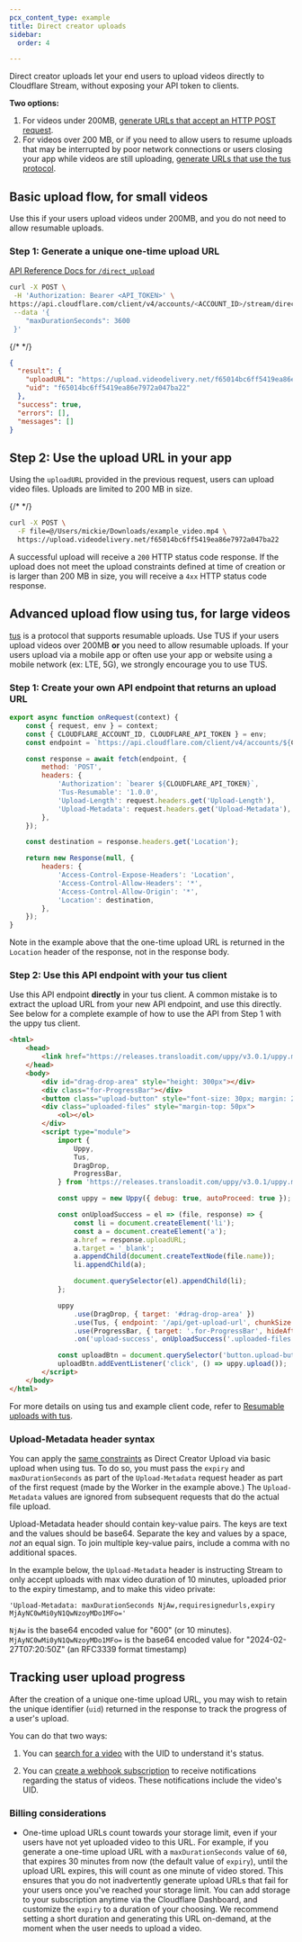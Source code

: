 ```yaml
---
pcx_content_type: example
title: Direct creator uploads
sidebar:
  order: 4

---
```


Direct creator uploads let your end users to upload videos directly to Cloudflare Stream, without exposing your API token to clients.

**Two options:**

1. For videos under 200MB, [generate URLs that accept an HTTP POST request](/stream/uploading-videos/direct-creator-uploads#basic-upload-flow-for-small-videos).
2. For videos over 200 MB, or if you need to allow users to resume uploads that may be interrupted by poor network connections or users closing your app while videos are still uploading, [generate URLs that use the tus protocol](/stream/uploading-videos/direct-creator-uploads#advanced-upload-flow-using-tus-for-large-videos).

## Basic upload flow, for small videos

Use this if your users upload videos under 200MB, and you do not need to allow resumable uploads.

### Step 1: Generate a unique one-time upload URL

[API Reference Docs for `/direct_upload`](/api/operations/stream-videos-upload-videos-via-direct-upload-ur-ls)

```bash title="Request"
curl -X POST \
 -H 'Authorization: Bearer <API_TOKEN>' \
https://api.cloudflare.com/client/v4/accounts/<ACCOUNT_ID>/stream/direct_upload \
 --data '{
    "maxDurationSeconds": 3600
 }'
```

{/* <!-- videodelivery.net is correct domain. See STREAM-4364 --> */}

```json title="Response"
{
  "result": {
    "uploadURL": "https://upload.videodelivery.net/f65014bc6ff5419ea86e7972a047ba22",
    "uid": "f65014bc6ff5419ea86e7972a047ba22"
  },
  "success": true,
  "errors": [],
  "messages": []
}
```

## Step 2: Use the upload URL in your app

Using the `uploadURL` provided in the previous request, users can upload video
files. Uploads are limited to 200 MB in size.

{/* <!-- videodelivery.net is correct domain. See STREAM-4364 --> */}

```bash title="Upload a video file to the unique one-time upload URL"
curl -X POST \
  -F file=@/Users/mickie/Downloads/example_video.mp4 \
  https://upload.videodelivery.net/f65014bc6ff5419ea86e7972a047ba22
```

A successful upload will receive a `200` HTTP status code response. If the upload does not meet
the upload constraints defined at time of creation or is larger than 200 MB in
size, you will receive a `4xx` HTTP status code response.

## Advanced upload flow using tus, for large videos

[tus](https://tus.io/) is a protocol that supports resumable uploads. Use TUS if your users upload videos over 200MB **or** you need to allow resumable uploads. If your users upload via a mobile app or often use your app or website using a mobile network (ex: LTE, 5G), we strongly encourage you to use TUS.

### Step 1: Create your own API endpoint that returns an upload URL

```javascript title="Example API endpoint that requests a one-time tus upload URL from Cloudflare Stream, and returns it in the location header"
export async function onRequest(context) {
	const { request, env } = context;
	const { CLOUDFLARE_ACCOUNT_ID, CLOUDFLARE_API_TOKEN } = env;
	const endpoint = `https://api.cloudflare.com/client/v4/accounts/${CLOUDFLARE_ACCOUNT_ID}/stream?direct_user=true`;

	const response = await fetch(endpoint, {
		method: 'POST',
		headers: {
			'Authorization': `bearer ${CLOUDFLARE_API_TOKEN}`,
			'Tus-Resumable': '1.0.0',
			'Upload-Length': request.headers.get('Upload-Length'),
			'Upload-Metadata': request.headers.get('Upload-Metadata'),
		},
	});

	const destination = response.headers.get('Location');

	return new Response(null, {
		headers: {
			'Access-Control-Expose-Headers': 'Location',
			'Access-Control-Allow-Headers': '*',
			'Access-Control-Allow-Origin': '*',
			'Location': destination,
		},
	});
}
```

Note in the example above that the one-time upload URL is returned in the `Location` header of the response, not in the response body.

### Step 2: Use this API endpoint with your tus client

Use this API endpoint **directly** in your tus client. A common mistake is to extract the upload URL from your new API endpoint, and use this directly. See below for a complete example of how to use the API from Step 1 with the uppy tus client.

```html title="Upload a video, using your API endpoint using the uppy tus client"
<html>
	<head>
		<link href="https://releases.transloadit.com/uppy/v3.0.1/uppy.min.css" rel="stylesheet" />
	</head>
	<body>
		<div id="drag-drop-area" style="height: 300px"></div>
		<div class="for-ProgressBar"></div>
		<button class="upload-button" style="font-size: 30px; margin: 20px">Upload</button>
		<div class="uploaded-files" style="margin-top: 50px">
			<ol></ol>
		</div>
		<script type="module">
			import {
				Uppy,
				Tus,
				DragDrop,
				ProgressBar,
			} from 'https://releases.transloadit.com/uppy/v3.0.1/uppy.min.mjs';

			const uppy = new Uppy({ debug: true, autoProceed: true });

			const onUploadSuccess = el => (file, response) => {
				const li = document.createElement('li');
				const a = document.createElement('a');
				a.href = response.uploadURL;
				a.target = '_blank';
				a.appendChild(document.createTextNode(file.name));
				li.appendChild(a);

				document.querySelector(el).appendChild(li);
			};

			uppy
				.use(DragDrop, { target: '#drag-drop-area' })
				.use(Tus, { endpoint: '/api/get-upload-url', chunkSize: 150 * 1024 * 1024 })
				.use(ProgressBar, { target: '.for-ProgressBar', hideAfterFinish: false })
				.on('upload-success', onUploadSuccess('.uploaded-files ol'));

			const uploadBtn = document.querySelector('button.upload-button');
			uploadBtn.addEventListener('click', () => uppy.upload());
		</script>
	</body>
</html>
```

For more details on using tus and example client code, refer to [Resumable uploads with tus](/stream/uploading-videos/upload-video-file/#resumable-uploads-with-tus-for-large-files).

### Upload-Metadata header syntax

You can apply the [same constraints](/api/operations/stream-videos-upload-videos-via-direct-upload-ur-ls) as Direct Creator Upload via basic upload when using tus. To do so, you must pass the `expiry` and `maxDurationSeconds` as part of the `Upload-Metadata` request header as part of the first request (made by the Worker in the example above.) The `Upload-Metadata` values are ignored from subsequent requests that do the actual file upload.

Upload-Metadata header should contain key-value pairs. The keys are text and the values should be base64. Separate the key and values by a space, *not* an equal sign. To join multiple key-value pairs, include a comma with no additional spaces.

In the example below, the `Upload-Metadata` header is instructing Stream to only accept uploads with max video duration of 10 minutes, uploaded prior to the expiry timestamp, and to make this video private:

`'Upload-Metadata: maxDurationSeconds NjAw,requiresignedurls,expiry MjAyNC0wMi0yN1QwNzoyMDo1MFo='`

`NjAw` is the base64 encoded value for "600" (or 10 minutes).
`MjAyNC0wMi0yN1QwNzoyMDo1MFo=` is the base64 encoded value for "2024-02-27T07:20:50Z" (an RFC3339 format timestamp)

## Tracking user upload progress

After the creation of a unique one-time upload URL, you may wish to retain the unique identifier (`uid`) returned in the response to track the progress of a user's upload.

You can do that two ways:

1. You can [search for a video](/stream/manage-video-library/searching/) with the UID
   to understand it's status.

2. You can [create a webhook subscription](/stream/manage-video-library/using-webhooks/) to receive notifications
   regarding the status of videos. These notifications include the video's UID.

### Billing considerations

* One-time upload URLs count towards your storage limit, even if your users have not yet uploaded video to this URL. For example, if you generate a one-time upload URL with a `maxDurationSeconds` value of `60`, that expires 30 minutes from now (the default value of `expiry`), until the upload URL expires, this will count as one minute of video stored. This ensures that you do not inadvertently generate upload URLs that fail for your users once you've reached your storage limit. You can add storage to your subscription anytime via the Cloudflare Dashboard, and customize the `expiry` to a duration of your choosing. We recommend setting a short duration and generating this URL on-demand, at the moment when the user needs to upload a video.
